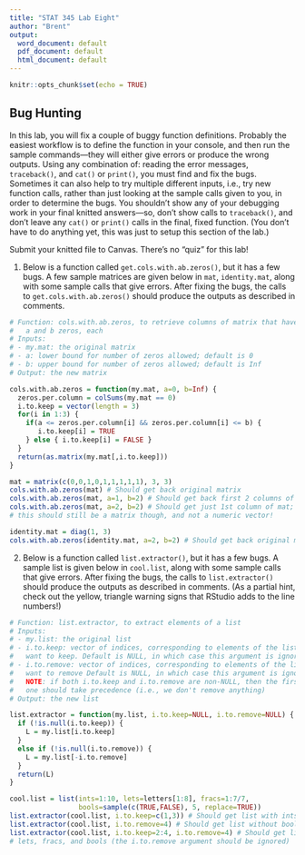 ---
title: "STAT 345 Lab Eight"
author: "Brent"
output:
  word_document: default
  pdf_document: default
  html_document: default
---


```{r setup, include=FALSE}
knitr::opts_chunk$set(echo = TRUE)
```

## Bug Hunting

In this lab, you will fix a couple of buggy function definitions. Probably the easiest workflow is to define the function in your console, and then run the sample commands---they will either give errors or produce the wrong outputs. Using any combination of: reading the error messages, `traceback()`, and `cat()` or `print()`, you must find and fix the bugs. Sometimes it can also help to try multiple different inputs, i.e., try new function calls, rather than just looking at the sample calls given to you, in order to determine the bugs. You shouldn't show any of your debugging work in your final knitted answers---so, don't show calls to `traceback()`, and don't leave any `cat()` or `print()` calls in the final, fixed function. (You don't have to do anything yet, this was just to setup this section of the lab.)

Submit your knitted file to Canvas. There's no "quiz" for this lab!

1. Below is a function called `get.cols.with.ab.zeros()`, but it has a few bugs. A few sample matrices are given below in `mat`, `identity.mat`, along with some sample calls that give errors. After fixing the bugs, the calls to `get.cols.with.ab.zeros()` should produce the outputs as described in comments.

```{r, error=TRUE}
# Function: cols.with.ab.zeros, to retrieve columns of matrix that have between
#   a and b zeros, each
# Inputs:
# - my.mat: the original matrix 
# - a: lower bound for number of zeros allowed; default is 0
# - b: upper bound for number of zeros allowed; default is Inf
# Output: the new matrix

cols.with.ab.zeros = function(my.mat, a=0, b=Inf) {
  zeros.per.column = colSums(my.mat == 0)
  i.to.keep = vector(length = 3)
  for(i in 1:3) {
    if(a <= zeros.per.column[i] && zeros.per.column[i] <= b) {
       i.to.keep[i] = TRUE
    } else { i.to.keep[i] = FALSE }
  }
  return(as.matrix(my.mat[,i.to.keep]))
}

mat = matrix(c(0,0,1,0,1,1,1,1,1), 3, 3)
cols.with.ab.zeros(mat) # Should get back original matrix
cols.with.ab.zeros(mat, a=1, b=2) # Should get back first 2 columns of mat
cols.with.ab.zeros(mat, a=2, b=2) # Should get just 1st column of mat; note
# this should still be a matrix though, and not a numeric vector!

identity.mat = diag(1, 3)
cols.with.ab.zeros(identity.mat, a=2, b=2) # Should get back original matrix
```

2. Below is a function called `list.extractor()`, but it has a few bugs. A sample list is given below in `cool.list`, along with some sample calls that give errors. After fixing the bugs, the calls to `list.extractor()` should produce the outputs as described in comments. (As a partial hint, check out the yellow, triangle warning signs that RStudio adds to the line numbers!)

```{r, error=TRUE}
# Function: list.extractor, to extract elements of a list
# Inputs:
# - my.list: the original list 
# - i.to.keep: vector of indices, corresponding to elements of the list we
#   want to keep. Default is NULL, in which case this argument is ignored
# - i.to.remove: vector of indices, corresponding to elements of the list we
#   want to remove Default is NULL, in which case this argument is ignored.
#   NOTE: if both i.to.keep and i.to.remove are non-NULL, then the first 
#   one should take precedence (i.e., we don't remove anything)
# Output: the new list

list.extractor = function(my.list, i.to.keep=NULL, i.to.remove=NULL) {
  if (!is.null(i.to.keep)) {
    L = my.list[i.to.keep]
  }
  else if (!is.null(i.to.remove)) {
    L = my.list[-i.to.remove]
  }
  return(L)
}

cool.list = list(ints=1:10, lets=letters[1:8], fracs=1:7/7,
                 bools=sample(c(TRUE,FALSE), 5, replace=TRUE))
list.extractor(cool.list, i.to.keep=c(1,3)) # Should get list with ints, fracs
list.extractor(cool.list, i.to.remove=4) # Should get list without bools
list.extractor(cool.list, i.to.keep=2:4, i.to.remove=4) # Should get list with
# lets, fracs, and bools (the i.to.remove argument should be ignored)
```